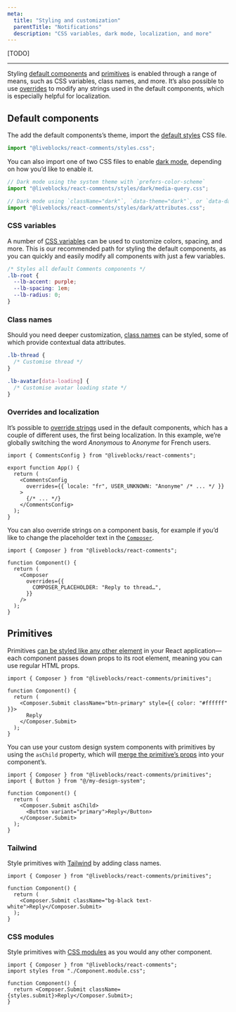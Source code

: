 ```yaml
---
meta:
  title: "Styling and customization"
  parentTitle: "Notifications"
  description: "CSS variables, dark mode, localization, and more"
---
```


[TODO]

---

Styling [default components](/docs/products/comments/default-components) and
[primitives](/docs/products/comments/primitives) is enabled through a range of
means, such as CSS variables, class names, and more. It’s also possible to use
[overrides](/docs/products/comments/styling-and-customization#Overrides-and-localization)
to modify any strings used in the default components, which is especially
helpful for localization.

## Default components

The add the default components’s theme, import the
[default styles](/docs/api-reference/liveblocks-react-comments#Default-styles)
CSS file.

```ts
import "@liveblocks/react-comments/styles.css";
```

You can also import one of two CSS files to enable
[dark mode](/docs/api-reference/liveblocks-react-comments#Dark-mode), depending
on how you’d like to enable it.

```ts
// Dark mode using the system theme with `prefers-color-scheme`
import "@liveblocks/react-comments/styles/dark/media-query.css";
```

```ts
// Dark mode using `className="dark"`, `data-theme="dark"`, or `data-dark="true"`
import "@liveblocks/react-comments/styles/dark/attributes.css";
```

### CSS variables

A number of
[CSS variables](/docs/api-reference/liveblocks-react-comments#CSS-variables) can
be used to customize colors, spacing, and more. This is our recommended path for
styling the default components, as you can quickly and easily modify all
components with just a few variables.

```css
/* Styles all default Comments components */
.lb-root {
  --lb-accent: purple;
  --lb-spacing: 1em;
  --lb-radius: 0;
}
```

### Class names

Should you need deeper customization,
[class names](/docs/api-reference/liveblocks-react-comments#Class-names) can be
styled, some of which provide contextual data attributes.

```css
.lb-thread {
  /* Customise thread */
}

.lb-avatar[data-loading] {
  /* Customise avatar loading state */
}
```

### Overrides and localization

It’s possible to
[override strings](/docs/api-reference/liveblocks-react-comments#Overrides) used
in the default components, which has a couple of different uses, the first being
localization. In this example, we’re globally switching the word _Anonymous_ to
_Anonyme_ for French users.

```tsx
import { CommentsConfig } from "@liveblocks/react-comments";

export function App() {
  return (
    <CommentsConfig
      overrides={{ locale: "fr", USER_UNKNOWN: "Anonyme" /* ... */ }}
    >
      {/* ... */}
    </CommentsConfig>
  );
}
```

You can also override strings on a component basis, for example if you’d like to
change the placeholder text in the
[`Composer`](/docs/api-reference/liveblocks-react-comments#Composer).

```tsx
import { Composer } from "@liveblocks/react-comments";

function Component() {
  return (
    <Composer
      overrides={{
        COMPOSER_PLACEHOLDER: "Reply to thread…",
      }}
    />
  );
}
```

## Primitives

Primitives
[can be styled like any other element](/docs/products/comments/primitives#Use-regular-props)
in your React application—each component passes down props to its root element,
meaning you can use regular HTML props.

```tsx
import { Composer } from "@liveblocks/react-comments/primitives";

function Component() {
  return (
    <Composer.Submit className="btn-primary" style={{ color: "#ffffff" }}>
      Reply
    </Composer.Submit>
  );
}
```

You can use your custom design system components with primitives by using the
`asChild` property, which will
[merge the primitive’s props](/docs/products/comments/primitives#Merge-with-your-design-system-components)
into your component’s.

```tsx highlight="6"
import { Composer } from "@liveblocks/react-comments/primitives";
import { Button } from "@/my-design-system";

function Component() {
  return (
    <Composer.Submit asChild>
      <Button variant="primary">Reply</Button>
    </Composer.Submit>
  );
}
```

### Tailwind

Style primitives with [Tailwind](https://tailwindcss.com) by adding class names.

```tsx
import { Composer } from "@liveblocks/react-comments/primitives";

function Component() {
  return (
    <Composer.Submit className="bg-black text-white">Reply</Composer.Submit>
  );
}
```

### CSS modules

Style primitives with [CSS modules](https://github.com/css-modules/css-modules)
as you would any other component.

```tsx
import { Composer } from "@liveblocks/react-comments";
import styles from "./Component.module.css";

function Component() {
  return <Composer.Submit className={styles.submit}>Reply</Composer.Submit>;
}
```
